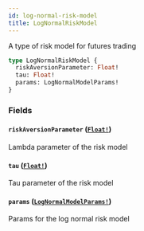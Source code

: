 ```yaml
---
id: log-normal-risk-model
title: LogNormalRiskModel
---
```


A type of risk model for futures trading

```graphql
type LogNormalRiskModel {
  riskAversionParameter: Float!
  tau: Float!
  params: LogNormalModelParams!
}
```

### Fields

#### `riskAversionParameter` ([`Float!`](/graphql/scalars/float))

Lambda parameter of the risk model

#### `tau` ([`Float!`](/graphql/scalars/float))

Tau parameter of the risk model

#### `params` ([`LogNormalModelParams!`](/graphql/objects/log-normal-model-params))

Params for the log normal risk model
